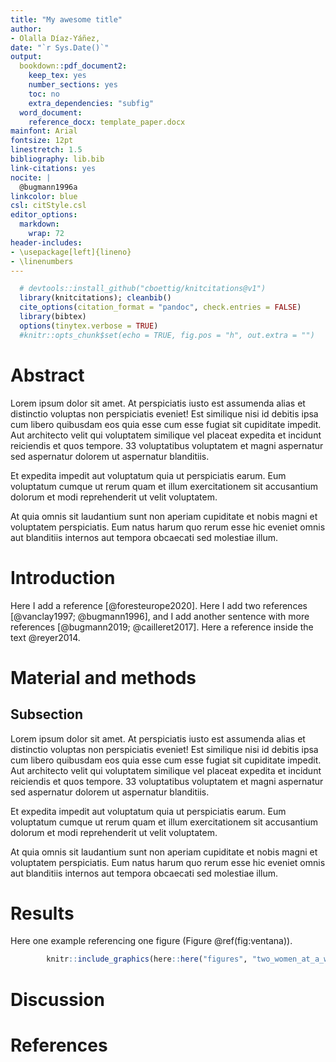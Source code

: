 ```yaml
---
title: "My awesome title"
author:
- Olalla Díaz-Yáñez,
date: "`r Sys.Date()`"
output:
  bookdown::pdf_document2:
    keep_tex: yes
    number_sections: yes
    toc: no
    extra_dependencies: "subfig"
  word_document:
    reference_docx: template_paper.docx
mainfont: Arial
fontsize: 12pt
linestretch: 1.5
bibliography: lib.bib
link-citations: yes
nocite: |
  @bugmann1996a
linkcolor: blue
csl: citStyle.csl
editor_options:
  markdown:
    wrap: 72
header-includes:
- \usepackage[left]{lineno}
- \linenumbers
---
```


```r
  # devtools::install_github("cboettig/knitcitations@v1")
  library(knitcitations); cleanbib()
  cite_options(citation_format = "pandoc", check.entries = FALSE)
  library(bibtex)
  options(tinytex.verbose = TRUE)
  #knitr::opts_chunk$set(echo = TRUE, fig.pos = "h", out.extra = "")

```

# Abstract

Lorem ipsum dolor sit amet. At perspiciatis iusto est assumenda alias et
distinctio voluptas non perspiciatis eveniet! Est similique nisi id
debitis ipsa cum libero quibusdam eos quia esse cum esse fugiat sit
cupiditate impedit. Aut architecto velit qui voluptatem similique vel
placeat expedita et incidunt reiciendis et quos tempore. 33 voluptatibus
voluptatem et magni aspernatur sed aspernatur dolorem ut aspernatur
blanditiis.

Et expedita impedit aut voluptatum quia ut perspiciatis earum. Eum
voluptatum cumque ut rerum quam et illum exercitationem sit accusantium
dolorum et modi reprehenderit ut velit voluptatem.

At quia omnis sit laudantium sunt non aperiam cupiditate et nobis magni
et voluptatem perspiciatis. Eum natus harum quo rerum esse hic eveniet
omnis aut blanditiis internos aut tempora obcaecati sed molestiae illum.
\newpage

# Introduction

Here I add a reference [@foresteurope2020]. Here I add two references
[@vanclay1997; @bugmann1996], and I add another sentence with more
references [@bugmann2019; @cailleret2017]. Here a reference inside the
text @reyer2014.

# Material and methods

## Subsection

Lorem ipsum dolor sit amet. At perspiciatis iusto est assumenda alias et
distinctio voluptas non perspiciatis eveniet! Est similique nisi id
debitis ipsa cum libero quibusdam eos quia esse cum esse fugiat sit
cupiditate impedit. Aut architecto velit qui voluptatem similique vel
placeat expedita et incidunt reiciendis et quos tempore. 33 voluptatibus
voluptatem et magni aspernatur sed aspernatur dolorem ut aspernatur
blanditiis.

Et expedita impedit aut voluptatum quia ut perspiciatis earum. Eum
voluptatum cumque ut rerum quam et illum exercitationem sit accusantium
dolorum et modi reprehenderit ut velit voluptatem.

At quia omnis sit laudantium sunt non aperiam cupiditate et nobis magni
et voluptatem perspiciatis. Eum natus harum quo rerum esse hic eveniet
omnis aut blanditiis internos aut tempora obcaecati sed molestiae illum.

# Results

Here one example referencing one figure (Figure \@ref(fig:ventana)).

```r
        knitr::include_graphics(here::here("figures", "two_women_at_a_window_1942.9.46.jpg"))
```

# Discussion

# References

```{=html}
<!--The relationship was first described by
[@key] for single citation
[@key1; @key2] multiple citation can be separated by semi-colon
[-@key] in order to suppress author name, and just display the year
[see @key1 p 12; also this ref @key2] is alos a valid syntax
-->
```
